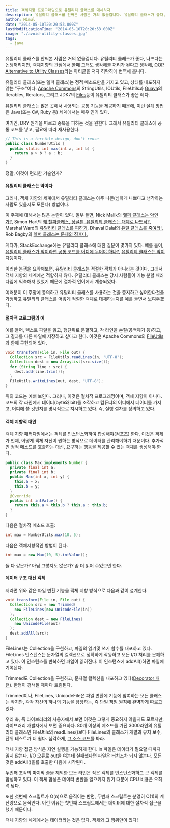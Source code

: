 ```yaml
---
title: 객체지향 프로그래밍으로 유틸리티 클래스를 대체하자
description: 유틸리티 클래스를 안써본 사람은 거의 없을겁니다. 유틸리티 클래스가 좋다, 나쁘다는 논쟁꺼리지만, 객체지향의 관점에서 볼때 그래도 생각해볼 꺼리가 된다고 생각해, OOP Alternative to Utility Classes라는 아티클을 번역.
author: Mimul
date: "2014-05-10T20:20:53.000Z"
lastModificationTime: "2014-05-10T20:20:53.000Z"
image: "./avoid-utility-classes.jpg"
tags:
  - java
---
```

유틸리티 클래스를 안써본 사람은 거의 없을겁니다. 유틸리티 클래스가 좋다, 나쁘다는 논쟁꺼리지만, 객체지향의 관점에서 볼때 그래도 생각해볼 꺼리가 된다고 생각해, [OOP Alternative to Utility Classes](https://www.yegor256.com/2014/05/05/oop-alternative-to-utility-classes.html)라는 아티클을 저자 허락하에 번역해 봅니다.

유틸리티 클래스(또는 헬퍼 클래스)는 정적 메소드만을 가지고 있고, 상태를 내포하지 않는 "구조"이다. [Apache Commons](http://commons.apache.org/)의 StringUtils, IOUtils, FileUtils과 [Guava](https://github.com/google/guava)의 Iterables, Iterators, 그리고 JDK7의 [Files](https://docs.oracle.com/javase/7/docs/api/java/nio/file/Files.html)등이 유틸리티 클래스가 좋은 예다.

유틸리티 클래스는 많은 곳에서 사용되는 공통 기능을 제공하기 때문에, 이런 설계 방법은 Java(또는 C#, Ruby 등) 세계에서는 매우 인기 있다.

여기엔, DRY 원칙을 따르고 중복을 피하는 것을 원한다. 그래서 유틸리티 클래스에 공통 코드를 넣고, 필요에 따라 재사용한다.
```Java
// This is a terrible design, don't reuse
public class NumberUtils {
  public static int max(int a, int b) {
    return a > b ? a : b;
  }
}
```

정말, 이것이 편리한 기술인가?

#### 유틸리티 클래스는 악이다

그러나, 객체 지향의 세계에서 유틸리티 클래스는 아주 나쁜(심하게 나쁘다고 생각하는 사람도 있을지도 모른다) 방법이다.

이 주제에 대해서는 많은 논란이 있다. 일부 들면, Nick Malik의 [헬퍼 클래스는 악인가?](https://blogs.msdn.microsoft.com/nickmalik/2005/09/06/are-helper-classes-evil/), Simon Hart의 [왜 헬퍼클래스, 싱글톤, 유틸리티 클래스는 대체로 나쁘낙?](https://smart421.wordpress.com/2011/08/31/why-helper-singletons-and-utility-classes-are-mostly-bad-2/), Marshal Ward의 [유틸리티 클래스를 피하기](https://github.com/marshallward/marshallward.org/blob/master/content/avoid_util_classes.rst), Dhaval Dalal의 [유틸 클래스를 죽여라!](https://dhavaldalal.wordpress.com/2010/12/22/kill-that-util-class/), Rob Bagby의 [헬퍼 클래스는 문제의 징후다.](http://www.robbagby.com/posts/helper-classes-are-a-code-smell/)

게다가, StackExchange에는 유틸리티 클래스에 대한 질문이 몇가지 있다. 예를 들어, [유틸리티 클래스가 악이라면 공통 코드를 어디에 두어야 하나?](https://stackoverflow.com/questions/3339929/if-a-utilities-class-is-evil-where-do-i-put-my-generic-code), [유틸리티 클래스는 악이다](https://stackoverflow.com/questions/3340032/utility-classes-are-evil)등이다.

이러한 논쟁을 요약해보면, 유틸리티 클래스는 적절한 객체가 아니라는 것이다. 그래서 객체 지향의 세계에선 적합하지 않다. 유틸리티 클래스는 당시 사람들이 기능 분할 패러다임에 익숙해져 있었기 때문에 절차적 언어에서 계승되었다.

여러분이 이 주장에 동의하고 유틸리티 클래스를 사용하는 것을 중지하고 싶어한다것을 가정하고 유틸리티 클래스를 어떻게 적절한 객체로 대체하는지를 예를 들면서 보여주겠다.

#### 절차적 프로그램의 예

예를 들어, 텍스트 파일을 읽고, 행단위로 분할하고, 각 라인을 손질(공백제거 등)하고, 그 결과를 다른 파일에 저장하고 싶다고 한다. 이것은 Apache Commons의 [FileUtils](http://commons.apache.org/proper/commons-io/javadocs/api-2.5/org/apache/commons/io/FileUtils.html)과 함께 구현되어 있다.
```Java
void transform(File in, File out) {
  Collection src = FileUtils.readLines(in, "UTF-8");
  Collection dest = new ArrayList(src.size());
  for (String line : src) {
    dest.add(line.trim());
  }
  FileUtils.writeLines(out, dest, "UTF-8");
}
```

위의 코드는 예뻐 보인다. 그러나, 이것은 절차적 프로그래밍이며, 객체 지향이 아니다. 코드의 각 라인에서 데이터(byte와 bit)를 조작하고 컴퓨터의 어디에서 데이터를 가지고, 어디에 쓸 것인지를 명시적으로 지시하고 있다. 즉, 실행 절차를 정의하고 있다.

#### 객체 지향적 대안

객체 지향 패러다임에서는 객체를 인스턴스화하여 합성해야(컴포즈) 한다. 이것은 객체가 언제, 어떻게 객체 자신이 원하는 방식으로 데이터를 관리해야하기 때문이다. 추가적인 정적 메소드를 호출하는 대신, 요구하는 행동을 제공할 수 있는 객체를 생성해야 한다.
```Java
public class Max implements Number {
  private final int a;
  private final int b;
  public Max(int x, int y) {
    this.a = x;
    this.b = y;
  }
  @Override
  public int intValue() {
    return this.a > this.b ? this.a : this.b;
  }
}
```

다음은 절차적 메소드 호출:
```Java
int max = NumberUtils.max(10, 5);
```

다음은 객체지향적인 방법이 된다.
```Java
int max = new Max(10, 5).intValue();
```

둘 다 같은가? 아님 그렇지도 않은가? 좀 더 읽어 주었으면 한다.

#### 데이터 구조 대신 객체

저라면 위와 같은 파일 변환 기능을 객체 지향 방식으로 다음과 같이 설계한다.
```Java
void transform(File in, File out) {
  Collection src = new Trimmed(
    new FileLines(new UnicodeFile(in))
  );
  Collection dest = new FileLines(
    new UnicodeFile(out)
  );
  dest.addAll(src);
}
```

FileLines는 Collection을 구현하고, 파일의 읽기및 쓰기 함수를 내포하고 있다. FileLines 인스턴스는 문자열의 컬렉션으로 정확하게 작동하고 모든 I/O 처리를 은폐하고 있다. 이 인스턴스를 반복하면 파일이 읽혀진다. 이 인스턴스에 addAll()하면 파일에 기록된다.

Trimmed도 Collection을 구현하고, 문자열 컬렉션을 내포하고 있다([Decorator 패턴](https://en.wikipedia.org/wiki/Decorator_pattern)). 한행이 검색될 때마다 트림된다.

Trimmed이나, FileLines, UnicodeFile은 파일 변환에 기능에 참여하는 모든 클래스는 작지만, 각각 자신의 하나의 기능을 담당하는, 즉 [단일 책임 원칙](https://en.wikipedia.org/wiki/Single_responsibility_principle)에 완벽하게 따르고 있다.

우리 측, 즉 라이브러리의 사용자에서 보면 이것은 그렇게 중요하지 않을지도 모르지만, 라이브러리 개발자에서 보면 중요하다. 80개 이상의 메소드를 가진 3000라인의 유틸리티 클래스인 FileUtils의 readLines()보다 FileLines의 클래스가 개발과 유지 보수, 단위 테스트가 더 쉽다. 심각하게, [그 소스 코드](https://github.com/apache/commons-io/blob/commons-io-2.5/src/main/java/org/apache/commons/io/FileUtils.java)를 봐라.

객체 지향 접근 방식은 지연 실행을 가능하게 한다. in 파일은 데이터가 필요할 때까지 읽지 않는다. I/O 오류로 out을 여는데 실패했다면 파일은 터치조차 되지 않는다. 모든 것은 addAll()을를 호출한 다음에 시작된다.

두번째 조각의 마지막 줄을 제외한 모든 라인은 작은 객체를 인스턴스화하고 큰 객체를 합성하고 있다. 이 객체 합성은 데이터 변환을 일으키지 않기 때문에 CPU 비용은 오히려 낮다.

또한 첫번째 스크립트가 O(n)으로 움직이는 반면, 두번째 스크립트는 분명히 O(1)의 계산량으로 움직인다. 이런 이유는 첫번째 스크립트에서는 데이터에 대한 절차적 접근을 했기 때문이다.

객체 지향의 세계에서는 데이터라는 것은 없다. 객체와 그 행위만이 있다!
